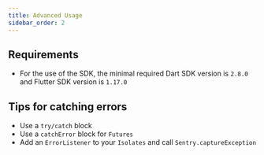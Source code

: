 ```yaml
---
title: Advanced Usage
sidebar_order: 2
---
```


## Requirements

- For the use of the SDK, the minimal required Dart SDK version is `2.8.0` and Flutter SDK version is `1.17.0`

## Tips for catching errors

- Use a `try/catch` block
- Use a `catchError` block for `Futures`
- Add an `ErrorListener` to your `Isolates` and call `Sentry.captureException`
